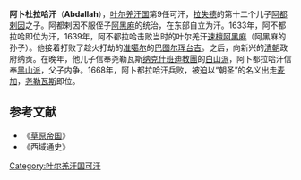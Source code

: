 '''阿卜杜拉哈汗'''（'''Abdallah'''），[[叶尔羌汗国|叶尔羌汗国]]第9任可汗，[[拉失德|拉失德]]的第十二个儿子[[阿都剌因|阿都剌因]]之子。阿都剌因不服侄子[[阿黑麻_(葉爾羌)|阿黑麻]]的统治，在东部自立为汗。1633年，阿不都拉哈即位为汗，1639年，阿不都拉哈击败当时的叶尔羌汗[[速檀阿黑麻_(叶尔羌)|速檀阿黑麻]]（阿黑麻的孙子）。他接着打败了趁火打劫的[[准噶尔|准噶尔]]的[[巴图尔珲台吉|巴图尔珲台吉]]。之后，向新兴的[[清朝|清朝]]政府纳贡。在晚年，他儿子信奉尧勒瓦斯[[纳克什班迪教團|纳克什班迪教團]]的[[白山派|白山派]]，阿卜都拉哈汗信奉[[黑山派|黑山派]]，父子内争。1668年，阿卜都拉哈汗兵败，被迫以“朝圣”的名义出走[[麦加|麦加]]，[[尧勒瓦斯|尧勒瓦斯]]即位。

{{start box}}
{{s-before|[[速檀阿黑麻_(叶尔羌)|速檀阿黑麻]]}}
{{s-title|[[叶尔羌汗国|叶尔羌汗国]]君主|1639年—1668年}}
{{s-after|[[尧勒瓦斯|尧勒瓦斯]]}}
{{end box}}

==参考文献==
*《[[草原帝国|草原帝国]]》
*《西域通史》

[[Category:叶尔羌汗国可汗|Category:叶尔羌汗国可汗]]